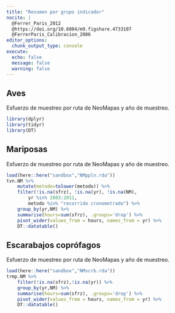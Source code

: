 ```yaml
---
title: "Resumen por grupo indicador"
nocite: |
  @Ferrer_Paris_2012
  @https://doi.org/10.6084/m9.figshare.4733107
  @FerrerParis_Calibracion_2006
editor_options: 
  chunk_output_type: console
execute:
  echo: false 
  message: false
  warning: false
---
```



## Aves

Esfuerzo de muestreo por ruta de NeoMapas y año de muestreo.

```r
library(dplyr)
library(tidyr)
library(DT)

```

## Mariposas

Esfuerzo de muestreo por ruta de NeoMapas y año de muestreo.

```r

load(here::here("sandbox","NMppln.rda"))
tvn.NM %>% 
    mutate(metodo=tolower(metodo)) %>%
    filter(!is.na(sfrz), !is.na(yr), !is.na(NM),
        yr %in% 2003:2011,
        metodo %in% "recorrido cronometrado") %>% 
    group_by(yr,NM) %>% 
    summarise(hours=sum(sfrz), .groups='drop') %>% 
    pivot_wider(values_from = hours, names_from = yr) %>%
    DT::datatable()

```
## Escarabajos coprófagos

Esfuerzo de muestreo por ruta de NeoMapas y año de muestreo.

```r

load(here::here("sandbox","NMscrb.rda"))
trmp.NM %>% 
    filter(!is.na(sfrz),!is.na(yr)) %>% 
    group_by(yr,NM) %>% 
    summarise(hours=sum(sfrz), .groups='drop') %>% 
    pivot_wider(values_from = hours, names_from = yr) %>%
    DT::datatable()

```